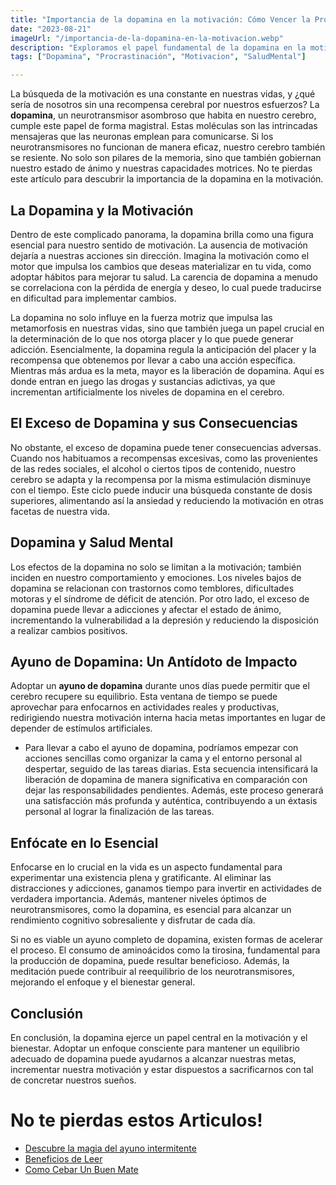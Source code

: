 ```yaml
---
title: "Importancia de la dopamina en la motivación: Cómo Vencer la Procrastinación"
date: "2023-08-21"
imageUrl: "/importancia-de-la-dopamina-en-la-motivacion.webp"
description: "Exploramos el papel fundamental de la dopamina en la motivación y el bienestar emocional. Descubre estrategias para optimizar los niveles de dopamina y mantener una motivación saludable en tus actividades diarias."
tags: ["Dopamina", "Procrastinación", "Motivacion", "SaludMental"]

---
```


<CustomImage
  src="https://raw.githubusercontent.com/sebiten/posts/main/images/importancia-de-la-dopamina-en-la-motivacion.webp"
  alt="Importancia de la dopamina en la motivación: Cómo Vencer la Procrastinación"
/>


La búsqueda de la motivación es una constante en nuestras vidas, y ¿qué sería de nosotros sin una recompensa cerebral por nuestros esfuerzos? La **dopamina**, un neurotransmisor asombroso que habita en nuestro cerebro, cumple este papel de forma magistral. Estas moléculas son las intrincadas mensajeras que las neuronas emplean para comunicarse. Si los neurotransmisores no funcionan de manera eficaz, nuestro cerebro también se resiente. No solo son pilares de la memoria, sino que también gobiernan nuestro estado de ánimo y nuestras capacidades motrices. No te pierdas este artículo para descubrir la importancia de la dopamina en la motivación.

## La Dopamina y la Motivación

Dentro de este complicado panorama, la dopamina brilla como una figura esencial para nuestro sentido de motivación. La ausencia de motivación dejaría a nuestras acciones sin dirección. Imagina la motivación como el motor que impulsa los cambios que deseas materializar en tu vida, como adoptar hábitos para mejorar tu salud. La carencia de dopamina a menudo se correlaciona con la pérdida de energía y deseo, lo cual puede traducirse en dificultad para implementar cambios.

La dopamina no solo influye en la fuerza motriz que impulsa las metamorfosis en nuestras vidas, sino que también juega un papel crucial en la determinación de lo que nos otorga placer y lo que puede generar adicción. Esencialmente, la dopamina regula la anticipación del placer y la recompensa que obtenemos por llevar a cabo una acción específica. Mientras más ardua es la meta, mayor es la liberación de dopamina. Aquí es donde entran en juego las drogas y sustancias adictivas, ya que incrementan artificialmente los niveles de dopamina en el cerebro.

## El Exceso de Dopamina y sus Consecuencias

No obstante, el exceso de dopamina puede tener consecuencias adversas. Cuando nos habituamos a recompensas excesivas, como las provenientes de las redes sociales, el alcohol o ciertos tipos de contenido, nuestro cerebro se adapta y la recompensa por la misma estimulación disminuye con el tiempo. Este ciclo puede inducir una búsqueda constante de dosis superiores, alimentando así la ansiedad y reduciendo la motivación en otras facetas de nuestra vida.

## Dopamina y Salud Mental

Los efectos de la dopamina no solo se limitan a la motivación; también inciden en nuestro comportamiento y emociones. Los niveles bajos de dopamina se relacionan con trastornos como temblores, dificultades motoras y el síndrome de déficit de atención. Por otro lado, el exceso de dopamina puede llevar a adicciones y afectar el estado de ánimo, incrementando la vulnerabilidad a la depresión y reduciendo la disposición a realizar cambios positivos.

## Ayuno de Dopamina: Un Antídoto de Impacto

Adoptar un **ayuno de dopamina** durante unos días puede permitir que el cerebro recupere su equilibrio. Esta ventana de tiempo se puede aprovechar para enfocarnos en actividades reales y productivas, redirigiendo nuestra motivación interna hacia metas importantes en lugar de depender de estímulos artificiales.

- Para llevar a cabo el ayuno de dopamina, podríamos empezar con acciones sencillas como organizar la cama y el entorno personal al despertar, seguido de las tareas diarias. Esta secuencia intensificará la liberación de dopamina de manera significativa en comparación con dejar las responsabilidades pendientes. Además, este proceso generará una satisfacción más profunda y auténtica, contribuyendo a un éxtasis personal al lograr la finalización de las tareas.

## Enfócate en lo Esencial

Enfocarse en lo crucial en la vida es un aspecto fundamental para experimentar una existencia plena y gratificante. Al eliminar las distracciones y adicciones, ganamos tiempo para invertir en actividades de verdadera importancia. Además, mantener niveles óptimos de neurotransmisores, como la dopamina, es esencial para alcanzar un rendimiento cognitivo sobresaliente y disfrutar de cada día.

Si no es viable un ayuno completo de dopamina, existen formas de acelerar el proceso. El consumo de aminoácidos como la tirosina, fundamental para la producción de dopamina, puede resultar beneficioso. Además, la meditación puede contribuir al reequilibrio de los neurotransmisores, mejorando el enfoque y el bienestar general.

## Conclusión

En conclusión, la dopamina ejerce un papel central en la motivación y el bienestar. Adoptar un enfoque consciente para mantener un equilibrio adecuado de dopamina puede ayudarnos a alcanzar nuestras metas, incrementar nuestra motivación y estar dispuestos a sacrificarnos con tal de concretar nuestros sueños.

# No te pierdas estos Articulos!

- [Descubre la magia del ayuno intermitente](https://abelardo.blog/posts/ayuno-intermitente)
- [Beneficios de Leer](https://abelardo.blog/posts/beneficios-de-leer) 
- [Como Cebar Un Buen Mate](https://abelardo.blog/posts/como-cebar-un-buen-mate) 